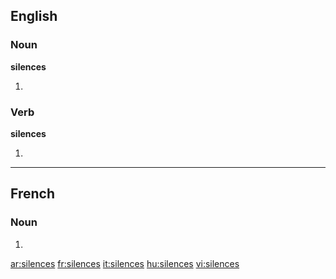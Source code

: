 ==English==

===Noun===
'''silences'''

# {{plural of|[[silence]]}}

===Verb===
'''silences'''

# {{third-person singular of|[[silence]]}}

----

==French==

===Noun===
{{infl|fr|plural}} {{m|p}}

# {{plural of|silence|lang=French}}

[[ar:silences]]
[[fr:silences]]
[[it:silences]]
[[hu:silences]]
[[vi:silences]]